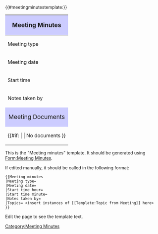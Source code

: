 <includeonly><!--
#
# Template:Meeting minutes
#   (1) Setup JS/CSS and category
#   (2) Add category
#   (3) Create wrapper div around infobox and table of contents
#   (4) Create infobox
#   (5) Specify Table of Contents
#   (6) Close out wrapper div
#   (7) Insert topics (using Template:Topic from Meeting)
#   (8) Template documentation (noinclude)



#
# (1) Call the #meetingminutestemplate parser function in order to add
#     the required javascript and CSS to the meeting minutes template.
#
-->{{#meetingminutestemplate:}}<!--


#
# (2) Add Category:Meeting Minutes.
#
-->[[Category:Meeting Minutes]]<!--



#
# (3) Add wrapper <div> which will go around infobox and table of contents.
#     This allows the infobox and TOC to both be positioned on the left and
#     be approximately the same size. FIXME: make them exactly the same size
#
--><div id="ext-meeting-minutes-toc-wrapper"><!--


#
# (4) Create the infobox
#
-->
{| class="meeting-minutes-infobox"
! style="text-align: center; background-color:#ccccff;" colspan="2" |<big>Meeting Minutes</big>
|-
! Meeting type
| [[Meeting type::{{{Meeting type|}}}]]
|-
! Meeting date
| [[Meeting date::{{{Meeting date|}}}]] {{#vardefine:meetingDate|{{{Meeting date|}}} }}
|-
! Start time
| [[Start time::{{{Start time hour|}}}:{{{Start time minute|}}}]]
|-
! Notes taken by
| {{#arraymap:{{{Notes taken by|}}}|,|x|[[Notes taken by::x]]}}
|-
! style="text-align: center; background-color:#ccccff;" colspan="2" |<big>Meeting Documents</big>
|-
| colspan="2" | {{#if: {{{Meeting files|}}} | {{{Meeting files|}}} | No documents }}
|}
<!--



#
# (5) Specify the location of the Table of Contents
#
-->{{TOC | align=right | width=350px }}

<!-- leave some blank lines above



#
# (6) Close out <div> wrapper around infobox and TOC
#
--></div><!--


#
# (7) Insert all of the meeting topics. Note: these topics are handled by
#     Template:Topic from Meeting
#
-->{{{Topics|}}}<!--


#
# (8) Template definition complete. Template documentation below (within noinclude).
#
--></includeonly><noinclude>
This is the "Meeting minutes" template. It should be generated using [[Form:Meeting Minutes]].

If edited manually, it should be called in the following format:
<pre>
{{Meeting minutes
|Meeting type=
|Meeting date=
|Start time hour=
|Start time minute=
|Notes taken by=
|Topics= <insert instances of [[Template:Topic from Meeting]] here>
}}
</pre>

Edit the page to see the template text.
</noinclude>